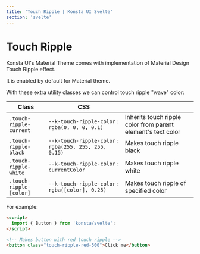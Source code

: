 ```yaml
---
title: 'Touch Ripple | Konsta UI Svelte'
section: 'svelte'
---
```


# Touch Ripple

Konsta UI's Material Theme comes with implementation of Material Design Touch Ripple effect.

It is enabled by default for Material theme.

With these extra utility classes we can control touch ripple "wave" color:

| Class                   | CSS                                                 |                                                              |
| ----------------------- | --------------------------------------------------- | ------------------------------------------------------------ |
| `.touch-ripple-current` | `--k-touch-ripple-color: rgba(0, 0, 0, 0.1)`        | Inherits touch ripple color from parent element's text color |
| `.touch-ripple-black`   | `--k-touch-ripple-color: rgba(255, 255, 255, 0.15)` | Makes touch ripple black                                     |
| `.touch-ripple-white`   | `--k-touch-ripple-color: currentColor`              | Makes touch ripple white                                     |
| `.touch-ripple-[color]` | `--k-touch-ripple-color: rgba([color], 0.25)`       | Makes touch ripple of specified color                        |

For example:

```html
<script>
  import { Button } from 'konsta/svelte';
</script>

<!-- Makes button with red touch ripple -->
<button class="touch-ripple-red-500">Click me</button>
```
